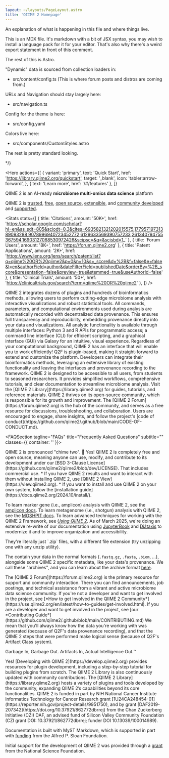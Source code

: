 ```yaml
---
layout: ~/layouts/PageLayout.astro
title: 'QIIME 2 Homepage'
---
```




An explanation of what is happening in this file and where things live.

This is an MDX file. It's markdown with a bit of JSX syntax, you may wish to
install a language pack for it for your editor. That's also why there's a weird
export statement in front of this comment.

The rest of this is Astro.

"Dynamic" data is sourced from collection loaders in:
  - src/content/config.ts
    (This is where forum posts and distros are coming from.)

URLs and Navigation should stay largely here:
  - src/navigation.ts

Config for the theme is here:
  - src/config.yaml

Colors live here:
  - src/components/CustomStyles.astro

The rest is pretty standard looking.

*/}


<Hero
  actions={[
    {
      variant: 'primary',
      text: 'Quick Start',
      href: 'https://library.qiime2.org/quickstart',
      target: '_blank',
      icon: 'tabler:arrow-forward',
    },
    { text: 'Learn more', href: '/#/features' },
  ]}
>
  <Fragment slot="title">

QIIME 2 is an AI-ready **microbiome multi-omics data science** platform

  </Fragment>
  <Fragment slot="subtitle">

QIIME 2 is [trusted](https://scholar.google.com/scholar?hl=en&as_sdt=805&sciodt=0,3&cites=6935821321202015575,17795719731389093288,9078996940723452772,6129633569390757233,261340794755367594,16903127068530972426&scipsc=&q=&scisbd=1_),
[free](https://github.com/qiime2/qiime2/blob/dev/LICENSE),
[open source](https://github.com/qiime2),
[extensible](https://develop.qiime2.org),
and [community developed](https://library.qiime2.org)
and [supported](https://forum.qiime2.org/g/q2-mods).

  </Fragment>
</Hero>


<Stats
  stats={[
    {
      title: 'Citations',
      amount: '50K+',
      href: 'https://scholar.google.com/scholar?hl=en&as_sdt=805&sciodt=0,3&cites=6935821321202015575,17795719731389093288,9078996940723452772,6129633569390757233,261340794755367594,16903127068530972426&scipsc=&q=&scisbd=1_'
    },
    {
      title: 'Forum Users',
      amount: '8K+',
      href: 'https://forum.qiime2.org'
    },
    {
      title: 'Patent Applications',
      amount: '2K+',
      href: 'https://www.lens.org/lens/search/patent/list?q=qiime%20OR%20qiime2&p=0&n=10&s=_score&d=%2B&f=false&e=false&l=en&authorField=author&dateFilterField=publishedDate&orderBy=%2B_score&presentation=false&preview=true&stemmed=true&useAuthorId=false'
    },
    {
      title: 'Clinical Trials',
      amount: '50+',
      href: 'https://clinicaltrials.gov/search?term=qiime%20OR%20qiime2'
    },
  ]}
/>


<Features
  id="/features"
  tagline="Features"
  title="Our users love these features"
  subtitle="The QIIME 2 Framework (Q2F) empowers researchers to conduct reproducible biological data science through a variety of interfaces and using diverse methods.">

  <FeatureItem title='Latest Methods' icon='tabler:microscope'>
QIIME 2 integrates dozens of plugins and hundreds of bioinformatics methods, allowing users to perform cutting-edge microbiome analysis with interactive visualizations and robust statistical tools.
  </FeatureItem>

  <FeatureItem title='Automated Provenance Recording' icon='tabler:history'>
All commands, parameters, and computational environments used during analysis are automatically recorded with decentralized data provenance.
This ensures full transparency and reproducibility, embedding provenance directly into your data and visualizations.
  </FeatureItem>

  <FeatureItem title='Multiple Interfaces' icon='tabler:stack-2'>
All analytic functionality is available through multiple interfaces: Python 3 and R APIs for programmatic access; a command line interface (CLI) for efficient scripting, and a graphical interface (GUI) via Galaxy for an intuitive, visual experience.
Regardless of your computational background, QIIME 2 has an interface that will enable you to work efficiently!
  </FeatureItem>

  <FeatureItem title='Extensible' icon='tabler:hexagon-plus'>
Q2F is plugin-based, making it straight-forward to extend and customize the platform.
Developers can integrate their bioinformatics methods, leveraging an extensive library of existing functionality and leaving the interfaces and provenance recording to the framework.
  </FeatureItem>

  <FeatureItem title='Accessible' icon='tabler:book-2'>
QIIME 2 is designed to be accessible to all users, from students to seasoned researchers.
It provides simplified workflows, comprehensive tutorials, and clear documentation to streamline microbiome analysis.
Visit the [QIIME 2 Library](https://library.qiime2.org) for guides, tutorials, and reference materials.
  </FeatureItem>

  <FeatureItem title='Open Source Community' icon='tabler:users'>
QIIME 2 thrives on its open-source community, which is responsible for its growth and improvement.
The [QIIME 2 Forum](https://forum.qiime2.org) is the hub of the community, and serves as a free resource for discussions, troubleshooting, and collaboration.
Users are encouraged to engage, share insights, and follow the project's [code of conduct](https://github.com/qiime2/.github/blob/main/CODE-OF-CONDUCT.md).
  </FeatureItem>
</Features>

<Features2
    tagline="Distributions"
    title="Multi-Omics"
    subtitle="The QIIME 2 Framework supports expanding -omics data types through specialized distributions."
    items={distros}>
  <Fragment slot="bg">
    <div class="absolute inset-0 bg-blue-50 dark:bg-transparent"></div>
  </Fragment>
</Features2>


<FAQSection
    tagline="FAQs"
    title="Frequently Asked Questions"
    subtitle=""
    classes={{ container: '' }}>

  <FAQItem title='How do I pronounce QIIME 2?'>
QIIME 2 is pronounced "chime two". 🔔
  </FAQItem>

  <FAQItem title='Is QIIME 2 free to use?'>
Yes!
QIIME 2 is completely free and open source, meaning anyone can use, modify, and contribute to its development under our [BSD 3-Clause License](https://github.com/qiime2/qiime2/blob/dev/LICENSE).
That includes commercial use.
  </FAQItem>

  <FAQItem title='How do I start using QIIME 2?'>
* If you have QIIME 2 results and want to interact with them without installing QIIME 2, use [QIIME 2 View](https://view.qiime2.org).
* If you want to install and use QIIME 2 on your own system, follow the [installation guide](https://docs.qiime2.org/2024.10/install/).

To learn marker gene (i.e., amplicon) analysis with QIIME 2, see the [amplicon docs](https://amplicon-docs.readthedocs.io).
To learn metagenome (i.e., shotgun) analysis with QIIME 2, see the [MOSHPIT docs](https://moshpit-docs.readthedocs.io).
To learn advanced techniques for working with the QIIME 2 Framework, see [*Using QIIME 2*](https://use.qiime2.org).
As of March 2025, we're doing an extensive re-write of our documentation using [JupyterBook](https://jupyterbook.org/en/stable/intro.html) and [Diátaxis](https://diataxis.fr/) to modernize it and to improve organization and accessibility.
  </FAQItem>

  <FAQItem title='What the heck is a `.qza` (or `.qzv`) file?'>
They're literally just `.zip` files, with a different file extension (try unzipping one with any unzip utility).

The contain your data in the normal formats (`.fastq.gz`, `.fasta`, `.biom`, ...), alongside some QIIME 2 specific metadata, like your data's provenance.
We call these "archives", and you can learn about the archive format [here](https://develop.qiime2.org/en/latest/framework/references/archive-versions.html).
  </FAQItem>

  <FAQItem title='How can I get help or become involved with the QIIME 2 community?'>
The [QIIME 2 Forum](https://forum.qiime2.org) is the primary resource for support and community interaction.
There you can find announcements, job postings, and technical assistance from a vibrant and active microbiome data science community.
If you're not a developer and want to get involved in the project, see [*How to get Involved in the QIIME 2 Community*](https://use.qiime2.org/en/latest/how-to-guides/get-involved.html).
If you are a developer and want to get involved in the project, see [our *Contributing Guide*](https://github.com/qiime2/.github/blob/main/CONTRIBUTING.md)
  </FAQItem>

  <FAQItem title='What do you mean by "AI-Ready"?'>
We mean that you'll always know how the data you're working with was generated (because of Q2F's data provenance recording), and that the QIIME 2 steps that were performed make logical sense (because of Q2F's Artifact Class system).

Garbage In, Garbage Out. Artifacts In, Actual Intelligence Out.™️
  </FAQItem>

  <FAQItem title='Can I develop my own QIIME 2 plugins?'>
Yes! [Developing with QIIME 2](https://develop.qiime2.org) provides resources for plugin development, including a step-by-step tutorial for building plugins from scratch. The QIIME 2 Library is also continuously updated with community contributions.
  </FAQItem>

  <FAQItem title='Where can I find more QIIME 2 plugins?'>
The [QIIME 2 Library](https://library.qiime2.org) hosts a variety of plugins and tools developed by the community, expanding QIIME 2’s capabilities beyond its core functionalities.
  </FAQItem>
</FAQSection>


<Text id='/funding' title='QIIME 2 is supported by' tagline='funding'>
QIIME 2 is funded in part by NIH National Cancer Institute Informatics Technology for Cancer Research grant [1U24CA248454-01](https://reporter.nih.gov/project-details/9951750),
and by grant [DAF2019-207342](https://doi.org/10.37921/862772dbrrej) from the Chan Zuckerberg Initiative (CZI) DAF,
an advised fund of Silicon Valley Community Foundation (CZI grant DOI: 10.37921/862772dbrrej; funder DOI 10.13039/100014989).

Documentation is built with MyST Markdown,
which is supported in part with [funding](https://sloan.org/grant-detail/6620) from the Alfred P. Sloan Foundation.

Initial support for the development of QIIME 2 was provided
through a [grant](https://www.nsf.gov/awardsearch/showAward?AWD_ID=1565100) from the National Science Foundation.

</Text>



<BlogLatestPosts id="/news" title="Latest News & Updates">
  <Fragment slot="bg">
    <div class="absolute inset-0 bg-blue-50 dark:bg-transparent"></div>
  </Fragment>
</BlogLatestPosts>
